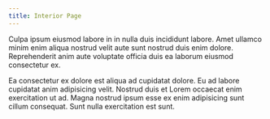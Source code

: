 ```yaml
---
title: Interior Page
---
```


Culpa ipsum eiusmod labore in in nulla duis incididunt labore. Amet ullamco minim enim aliqua nostrud velit aute sunt nostrud duis enim dolore. Reprehenderit anim aute voluptate officia duis ea laborum eiusmod consectetur ex.

Ea consectetur ex dolore est aliqua ad cupidatat dolore. Eu ad labore cupidatat anim adipisicing velit. Nostrud duis et Lorem occaecat enim exercitation ut ad. Magna nostrud ipsum esse ex enim adipisicing sunt cillum consequat. Sunt nulla exercitation est sunt.